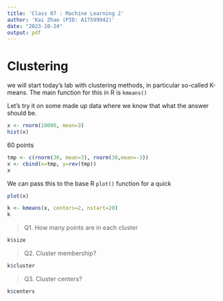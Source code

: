 ```yaml
---
title: 'Class 07 : Machine Learning 2'
author: 'Kai Zhao (PID: A17599942)'
date: "2023-10-24"
output: pdf
---
```


# Clustering

we will start today's lab with clustering methods, in particular so-called K-means. The main function for this in R is `kmeans()`

Let's try it on some made up data where we know that what the answer should be.

```r
x <- rnorm(10000, mean=3)
hist(x)
```

60 points

```r
tmp <- c(rnorm(30, mean=3), rnorm(30,mean=-3))
x <- cbind(x=tmp, y=rev(tmp))
x
```

We can pass this to the base R `plot()` function for a quick

```r
plot(x)
```

```r
k <- kmeans(x, centers=2, nstart=20)
k
```

>Q1. How many points are in each cluster

```r
k$size
```
>Q2. Cluster membership?

```r
k$cluster
```

>Q3. Cluster centers?

```r
k$centers
```

